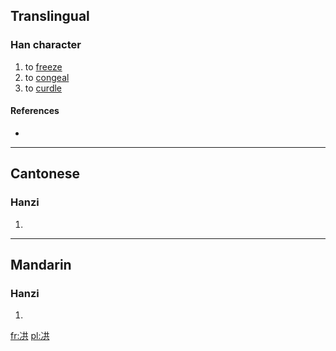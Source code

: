 ==Translingual==

===Han character===
{{Han char|rn=15|rad=冫|as=06|sn=8|four=|canj=戈一廿金 (IMTC)}}

# to [[freeze]]
# to [[congeal]]
# to [[curdle]]

====References====
* {{Han ref|kx=0132.130|hdz=10297.010|uh=34CB|ud=13515}}

----

==Cantonese==

===Hanzi===
{{yue-hanzi|jyut=|y=gung6}}

# {{defn|Cantonese|sort=冫06}}

----

==Mandarin==

===Hanzi===
{{cmn-hanzi|pin=[[gòng]] ([[gong4]])|wg=kung<sup>4</sup>}}

# {{defn|Mandarin|sort=冫06}}

[[fr:㓋]]
[[pl:㓋]]
